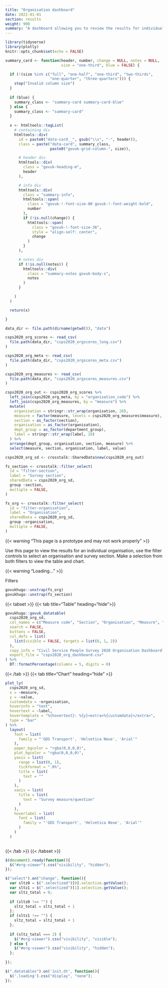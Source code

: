```yaml
---
title: "Organisation dashboard"
date: 2021-01-01
section: results
weight: 900
summary: "A dashboard allowing you to review the results for individual organisations"
---
```


```r
library(tidyverse)
library(plotly)
knitr::opts_chunk$set(echo = FALSE)

summary_card <- function(header, number, change = NULL, notes = NULL,
                         size = "one-third", blue = FALSE) {

  if (!(size %in% c("full", "one-half", "one-third", "two-thirds",
                    "one-quarter", "three-quarters"))) {
    stop("Invalid column size")
  }
  
  if (blue) {
    summary_class <- "summary-card summary-card-blue"
  } else {
    summary_class <- "summary-card"
  }
  
  x <- htmltools::tagList(
    # containing div
    htmltools::div(
      id = paste0("data-card__", gsub("\\s", "-", header)),
      class = paste("data-card", summary_class, 
                    paste0("govuk-grid-column-", size)),

      # header div
      htmltools::div(
        class = "govuk-heading-m",
        header
      ),

      # info div
      htmltools::div(
        class = "summary-info",
        htmltools::span(
          class = "govuk-!-font-size-80 govuk-!-font-weight-bold",
          number
        ),
        if (!is.null(change)) {
          htmltools::span(
            class = "govuk-!-font-size-36",
            style = "align-self: center",
            change
          )
        }
      ),

      # notes div
      if (!is.null(notes)) {
        htmltools::div(
          class = "summary-notes govuk-body-s",
          notes
        )
      }

    )
  )

  return(x)

}

data_dir <- file.path(dirname(getwd()), "data")

csps2020_org_scores <- read_csv(
  file.path(data_dir, "csps2020_orgscores_long.csv")
)

csps2020_org_meta <- read_csv(
  file.path(data_dir, "csps2020_orgscores_meta.csv")
)

csps2020_org_measures <- read_csv(
  file.path(data_dir, "csps2020_orgscores_measures.csv")
)

csps2020_org_out <- csps2020_org_scores %>%
  left_join(csps2020_org_meta, by = "organisation_code") %>%
  left_join(csps2020_org_measures, by = "measure") %>%
  mutate(
    organisation = stringr::str_wrap(organisation, 28),
    measure = factor(measure, levels = csps2020_org_measures$measure),
    section = as_factor(section),
    organisation = as_factor(organisation),
    dept_group = as_factor(department_group),
    label = stringr::str_wrap(label, 28)
  ) %>%
  arrange(dept_group, organisation, section, measure) %>%
  select(measure, section, organisation, label, value)

csps2020_org_sd <- crosstalk::SharedData$new(csps2020_org_out)

fs_section <- crosstalk::filter_select(
  id = "filter-section",
  label = "Survey section",
  sharedData = csps2020_org_sd,
  group ~section,
  multiple = FALSE,
)

fs_org <- crosstalk::filter_select(
  id = "filter-organisation",
  label = "Organisation",
  sharedData = csps2020_org_sd,
  group ~organisation,
  multiple = FALSE,
)

```

{{< warning "This page is a prototype and may not work properly" >}}

Use this page to view the results for an individual organisation, use the filter controls to select an organisation and survey section. Make a selection from both filters to view the table and chart.

:::{.loading}
{{< warning "Loading..." >}}
:::

::::{.govuk-grid-row .data-card}

:::{.govuk-grid-column-one-quarter .data-filters .govuk-body-s}

<span class="govuk-heading-s">Filters</span>

```r
govukhugo::unstrap(fs_org)
govukhugo::unstrap(fs_section)
```
:::

:::{.govuk-grid-column-three-quarters .data-display #org-viewer}

{{< tabset >}}
{{< tab title="Table" heading="hide">}}
```r
govukhugo::govuk_datatable(
  csps2020_org_sd,
  col_names = c("Measure code", "Section", "Organisation", "Measure", "Value"),
  search = FALSE,
  buttons = FALSE,
  col_defs = list(
    list(visible = FALSE, targets = list(0, 1, 2))
  ),
  copy_info = "Civil Service People Survey 2020 Organisation Dashboard",
  export_file = "csps2020_org_dashboard.csv"
) %>%
  DT::formatPercentage(columns = 5, digits = 0)
```
{{< /tab >}}
{{< tab title="Chart" heading="hide" >}}
```r

plot_ly(
  csps2020_org_sd,
  x = ~measure,
  y = ~value,
  customdata = ~organisation,
  hoverinfo = "text",
  hovertext = ~label,
  hovertemplate = "%{hovertext}: %{y}<extra>%{customdata}</extra>",
  type = "bar"
) %>%
  layout(
    font = list(
      family = "'GDS Transport', 'Helvetica Neue', 'Arial'"
    ),
    paper_bgcolor = "rgba(0,0,0,0)",
    plot_bgcolor = "rgba(0,0,0,0)",
    yaxis = list(
      range = list(0, 1),
      tickformat = ".0%",
      title = list(
        text = ""
      )
    ),
    xaxis = list(
      title = list(
        text = "Survey measure/question"
      )
    ),
    hoverlabel = list(
      font = list(
        family = "'GDS Transport', 'Helvetica Neue', 'Arial'"
      )
    )
  )
 
```
{{< /tab >}}
{{< /tabset >}}

:::

::::

```js
$(document).ready(function(){
  $("#org-viewer").css("visibility", "hidden");
});

$("select").on("change", function(){
  var sltz0 = $(".selectized")[0].selectize.getValue();
  var sltz1 = $(".selectized")[1].selectize.getValue();
  var sltz_total = 0;
  
  if (sltz0 !== "") {
    sltz_total = sltz_total + 1
  };
  if (sltz1 !== "") {
    sltz_total = sltz_total + 1
  };
  
  if (sltz_total === 2) {
    $("#org-viewer").css("visibility", "visible");
  } else {
    $("#org-viewer").css("visibility", "hidden");
  };
  
});

$(".datatables").on('init.dt', function(){
  $('.loading').css("display", "none");
});
```
